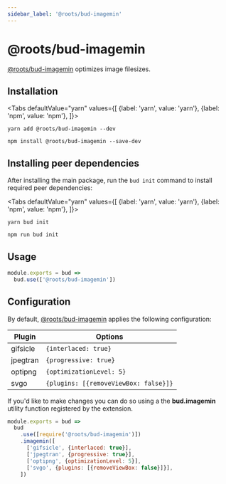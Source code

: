 ```yaml
---
sidebar_label: '@roots/bud-imagemin'
---
```



# @roots/bud-imagemin

[@roots/bud-imagemin](/extensions/bud-imagemin) optimizes image filesizes.

## Installation

<Tabs
  defaultValue="yarn"
  values={[
    {label: 'yarn', value: 'yarn'},
    {label: 'npm', value: 'npm'},
  ]}>
  <TabItem value="yarn">

    yarn add @roots/bud-imagemin --dev

  </TabItem>
  <TabItem value="npm">

    npm install @roots/bud-imagemin --save-dev

  </TabItem>
</Tabs>

## Installing peer dependencies

After installing the main package, run the `bud init` command to install required peer dependencies:

<Tabs
  defaultValue="yarn"
  values={[
    {label: 'yarn', value: 'yarn'},
    {label: 'npm', value: 'npm'},
  ]}>
  <TabItem value="yarn">

    yarn bud init

  </TabItem>
  <TabItem value="npm">

    npm run bud init

  </TabItem>
</Tabs>

## Usage

```js {2} title='bud.config.js'
module.exports = bud =>
  bud.use(['@roots/bud-imagemin'])
```

## Configuration

By default, [@roots/bud-imagemin](/extensions/bud-imagemin) applies the following configuration:

| Plugin   | Options                               |
| -------- | ------------------------------------- |
| gifsicle | `{interlaced: true}`                  |
| jpegtran | `{progressive: true}`                 |
| optipng  | `{optimizationLevel: 5}`              |
| svgo     | `{plugins: [{removeViewBox: false}]}` |


If you'd like to make changes you can do so using a the **bud.imagemin** utility function registered by the extension.

```js {4-9} title='bud.config.js'
module.exports = bud =>
  bud
    .use([require('@roots/bud-imagemin')])
    .imagemin([
      ['gifsicle', {interlaced: true}],
      ['jpegtran', {progressive: true}],
      ['optipng', {optimizationLevel: 5}],
      ['svgo', {plugins: [{removeViewBox: false}]}],
    ])
```
